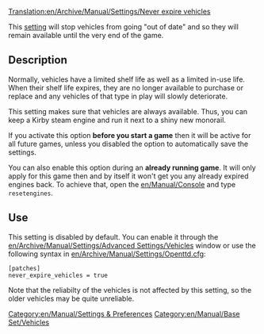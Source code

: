 [[Translation:en/Archive/Manual/Settings/Never expire vehicles]]

This [[en/Archive/Manual/Settings/Advanced Settings|setting]] will stop vehicles from going "out of date" and so they will remain available until the very end of the game.  

== Description ==
Normally, vehicles have a limited shelf life as well as a limited in-use life. When their shelf life expires, they are no longer available to purchase or replace and any vehicles of that type in play will slowly deteriorate.

This setting makes sure that vehicles are always available. Thus, you can keep a Kirby steam engine and run it next to a shiny new monorail.

If you activate this option '''before you start a game''' then it will be active for all future games, unless you disabled the option to automatically save the settings.

You can also enable this option during an '''already running game'''. It will only apply for this game then and by itself it won't get you any already expired engines back. To achieve that, open the [[en/Manual/Console]] and type <code>resetengines</code>.

== Use ==
This setting is disabled by default. You can enable it through the [[en/Archive/Manual/Settings/Advanced Settings/Vehicles]] window or use the following syntax in [[en/Archive/Manual/Settings/Openttd.cfg]]:
<pre>
[patches]
never_expire_vehicles = true
</pre>

Note that the reliabilty of the vehicles is not affected by this setting, so the older vehicles may be quite unreliable.

[[Category:en/Manual/Settings & Preferences]]
[[Category:en/Manual/Base Set/Vehicles]]